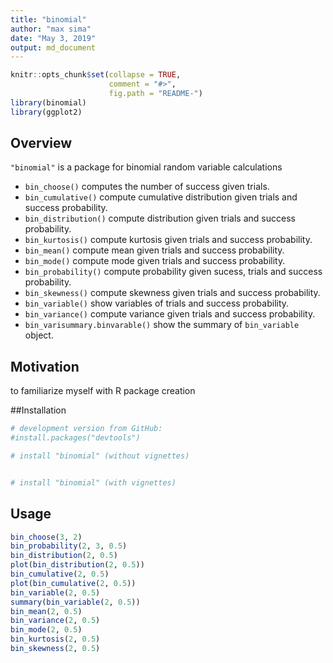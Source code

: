 ```yaml
---
title: "binomial"
author: "max sima"
date: "May 3, 2019"
output: md_document
---
```


```r
knitr::opts_chunk$set(collapse = TRUE,
                      comment = "#>",
                      fig.path = "README-")
library(binomial)
library(ggplot2)
```



## Overview
`"binomial"` is a package for binomial random variable calculations

* `bin_choose()` computes the number of success given trials.
* `bin_cumulative()` compute cumulative distribution given trials and success probability.
* `bin_distribution()` compute distribution given trials and success probability.
* `bin_kurtosis()` compute kurtosis given trials and success probability.
* `bin_mean()` compute mean given trials and success probability.
* `bin_mode()` compute mode given trials and success probability.
* `bin_probability()` compute probability given sucess, trials and success probability.
* `bin_skewness()` compute skewness given trials and success probability.
* `bin_variable()` show variables of trials and success probability.
* `bin_variance()` compute variance given trials and success probability.
* `bin_varisummary.binvarable()` show the summary of `bin_variable` object.

## Motivation
to familiarize myself with R package creation

##Installation
```r
# development version from GitHub:
#install.packages("devtools") 

# install "binomial" (without vignettes)


# install "binomial" (with vignettes)

```


## Usage
```r
bin_choose(3, 2)
bin_probability(2, 3, 0.5)
bin_distribution(2, 0.5)
plot(bin_distribution(2, 0.5))
bin_cumulative(2, 0.5)
plot(bin_cumulative(2, 0.5))
bin_variable(2, 0.5)
summary(bin_variable(2, 0.5))
bin_mean(2, 0.5)
bin_variance(2, 0.5)
bin_mode(2, 0.5)
bin_kurtosis(2, 0.5)
bin_skewness(2, 0.5)
```

